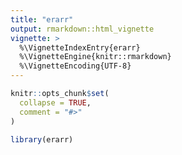 ```yaml
---
title: "erarr"
output: rmarkdown::html_vignette
vignette: >
  %\VignetteIndexEntry{erarr}
  %\VignetteEngine{knitr::rmarkdown}
  %\VignetteEncoding{UTF-8}
---
```


```r
knitr::opts_chunk$set(
  collapse = TRUE,
  comment = "#>"
)
```

```r
library(erarr)
```
